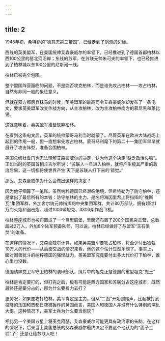 ```yaml
---
---
---
```

title: 2
---



1945年初，希特勒的“德意志第三帝国”，已经走到了崩溃的边缘。

西线的英美盟军，在美国统帅艾森豪威尔的率领下，已经推进到了德国首都柏林以西100公里的易北河沿岸；东线的苏军，在苏联元帅朱可夫的率领下，也已经推进到了柏林城以东100公里的尼斯河一线。

柏林已被完全包围。

整个盟国阵营面临的问题，不是能否攻克柏林，而是谁先攻占柏林——攻占柏林，自然有非同一般的象征意义。

但就在双方都厉兵秣马的时候，英美盟军的最高司令艾森豪威尔却发布了一条电文，要求英美盟军改变作战方向，从主攻柏林，改为主攻柏林南方的慕尼黑和莱比锡。

这就意味着，英美盟军准备放弃柏林。

在看到这条电文后，英军的统帅蒙哥马利当时就蒙了。尽管英军在欧洲大陆战场上起到的作用一般，但一直想率先攻占柏林。蒙哥马利麾下的第二十一集团军早早就展开了攻击阵型，准备合围柏林。

美国总统杜鲁门也无法理解艾森豪威尔的决定，认为他这个决定“缺乏政治头脑”。正如当时的英国首相丘吉尔所说：“苏联人一旦进入柏林，就将产生极其严重的政治后果，这一切都将使世界产生‘天下是苏联人打下来的’错觉。”

那么，艾森豪威尔为什么会做出这样的决定？

因为他仔细算了一笔账。虽然纳粹德国已经濒临绝境，但希特勒为了防守柏林，还是拿出了最后所有的本钱：防守柏林的主力，是名将海因里希上将指挥的“维斯瓦”集团军群，外加舍尔纳元帅指挥的中央集团军群，共计80万部队，拥有超过1万门火炮和迫击炮、超过1000辆坦克、3300架作战飞机。

柏林整座城市也被布置成了一个巨型碉堡，里面还布置了200个国民突击营，总数超过2万人，外加8个陆军预备队师，可以说，柏林已经做好了与盟军“玉石俱焚”的准备。

在这样的情况下，艾森豪威尔计算，如果英美盟军要攻占柏林，将至少付出牺牲10万人的代价——从后面交战的情况来看，他的这个估计显然乐观了。事实上，面对困兽犹斗的纳粹德国的强悍战力，英美盟军究竟要付出多大代价打下柏林，谁心里也没数。

德国纳粹党卫军守卫柏林的装甲部队，照片中的坦克正是德国的重型坦克“虎王”



柏林是肯定要打的，但打完之后，极有可能是西方国家和苏联分占这座城市，既然最终还是要分占的，那为什么要费力去打？

更何况，如果要攻打柏林，美军肯定是主力。但从“二战”开始到尾声，比起被打到投降的法国和首都日夜被轰炸的英国而言，美国人和德国人并没有什么特别的深仇大恨，这种情况下，美军士兵为什么要当炮灰？

相比另一个美国五星上将麦克阿瑟，艾森豪威尔可能更具有政治家的头脑。在这样的情况下，后来当上美国总统的艾森豪威尔最终决定不要这个他认为的“面子工程”了：还是让给苏联人吧！